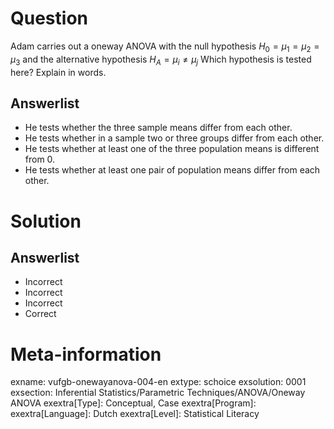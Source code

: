 Question
========

Adam carries out a oneway ANOVA with the null hypothesis $H_{0} = \mu_{1} = \mu_{2} = \mu_{3}$ and the alternative hypothesis $H_{A} = \mu_{i} \neq \mu_{j}$ Which hypothesis is tested here? Explain in words.
  
Answerlist
----------
* He tests whether the three sample means differ from each other. 
* He tests whether in a sample two or three groups differ from each other. 
* He tests whether at least one of the three population means is different from 0.
* He tests whether at least one pair of population means differ from each other.

Solution
========

Answerlist
----------
* Incorrect
* Incorrect
* Incorrect
* Correct

Meta-information
================
exname: vufgb-onewayanova-004-en
extype: schoice
exsolution: 0001
exsection: Inferential Statistics/Parametric Techniques/ANOVA/Oneway ANOVA
exextra[Type]: Conceptual, Case
exextra[Program]: 
exextra[Language]: Dutch
exextra[Level]: Statistical Literacy

